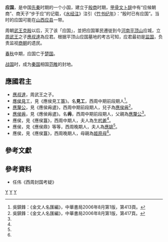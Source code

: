 {{周代诸侯国
|国名=应
|国君姓氏=姬姓
|爵位=侯
|国都=位于今河南省平顶山
|分封者=不明
|始祖=应侯
|建国年=[[西周|西周]]早期
|灭亡年=不明
|灭亡原因=亡於[[楚國|楚國]]
|史书记载=《[[左传|左传]]》
}}
'''应国'''，是中国[[先秦|先秦]]时期的一个小国，建立于[[殷商|殷商]]时期，[[甲骨文|甲骨文]][[卜辞|卜辞]]中有“应候朝商”、商天子“步于应”的记载，《[[水经注|水经注]]》注引《[[竹书纪年|竹书纪年]]》：“殷时已有应国”。当时的应国可能在[[山西|山西]][[应县|应县]]一带。

周朝[[武王克殷|武王克殷]]以后，灭了该「应国」，並把应国軍民遷徙到今[[河南|河南]][[平顶山|平顶山]]应城，立[[周武王|周武王]]之子[[應叔達|應叔達]]為应君。根据平顶山应国墓地的考古可知，应君最初是[[监国|监国]]，负责监视[[商朝|商朝]]的遗民。

[[春秋|春秋]]中期，应国亡于[[楚国|楚国]]。

[[战国|战国]]时，成为[[秦国|秦国]]相国[[范睢|范睢]]的封地。

== 應國君主 ==
*[[應叔達|應叔達]]，周武王之子。
*[[應侯見工|應侯見工]]，見《應侯見工簋》。名'''見工'''，西周中期前段期人<ref name="呉413">吳鎮鋒：《金文人名匯編》，中華書局2006年8月第1版，第413頁。</ref>。
*[[應釐公|應釐公]]，見《應侯爯盨》，西周中期前段期人，兒子為[[應侯爯|應侯爯]]<ref>吳鎮鋒：《金文人名匯編》，中華書局2006年8月第1版，第417頁。</ref>。
*[[應侯爯|應侯爯]]，見《應侯爯盨》。名'''爯'''，西周中期前段期人，父親為[[應釐公|應釐公]]<ref name="呉413"/>。
*應侯，見《應侯簋》，西周中期人，夫人為[[生杙姜|生杙姜]]<ref name="呉413"/>。
*應侯，見《應侯鼎》等等，西周晚期人，夫人為[[應姚|應姚]]<ref name="呉413"/>。
*應侯，見《應侯簋》，西周晚期人，母親為[[姬原母|姬原母]]<ref name="呉413"/>。

==參考文獻==
<div class="references-small">
<references />
</div>

==參考資料==
*任伟《西周封国考疑》

{{周代姬姓诸侯}}
{{周代諸侯列國}}
{{河南省先秦列國}}
 
[[Category:春秋時期的國家|Y]]
[[Category:河南历史政权|Y]]
[[Category:鲁山县|Y]]
